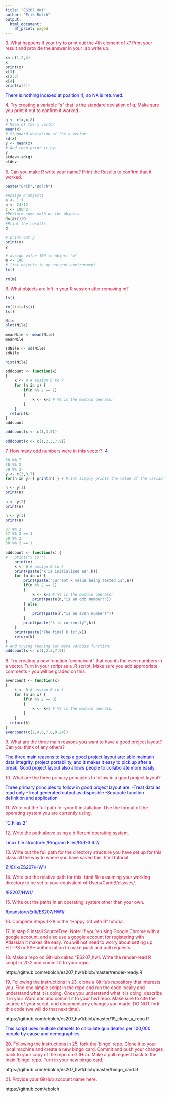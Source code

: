 ```yaml
---
title: "ES207 HW1"
author: "Erik Bolch"
output:
  html_document:
    df_print: paged
---
```


<span style="color:crimson">
3. What happens if your try to print out the 4th element of x? Print your result and provide the answer in your lab write up.
</span>
```r
x<-c(1,2,4)
x
print(x)
x[3]
x[2:3]
x[4]
print(x[4])
```
<span style="color:blue">
There is nothing indexed at position 4, so NA is returned.
</span>

<span style="color:crimson">
4. Try creating a variable “s” that is the standard deviation of q. Make sure you print it out to confirm it worked.
</span>
```r
q <- c(x,x,8)
# Mean of the x vector
mean(x)
# Standard deviation of the x vector
sd(x) 
y <- mean(x)
# And then print it by:
y
stdev<-sd(q)
stdev

```

<span style="color:crimson">
5. Can you make R write your name? Print the Results to confirm that it worked.
</span>

```r
paste("Erik","Bolch")
```
```r
#Assign R objects
a <- 1+1
b <- 24/12
c <- 100^2
#Perform some math on the objects
d=(a+c)/b
#Print the results
d
```

```r
# print out y
print(y)
y

```

```r
# assign value 100 to object "m"
m <- 100
# list objects in my current environment
ls()
```
```r
rm(m)
```
<span style="color:crimson">
6. What objects are left in your R session after removing m?
</span>
```r
ls()
```
```r
rm(list=ls())
ls()
```
```r
Nile
plot(Nile)

meanNile <- mean(Nile)
meanNile

sdNile <- sd(Nile)
sdNile

hist(Nile)
```

```r
oddcount <- function(x) 
{
    k <- 0 # assign 0 to k
    for (n in x) {
        if(n %% 2 == 1)
        {
            k <- k+1 # %% is the modulo operator
        }
    }
  return(k)
}
oddcount

oddcount(x <- c(1,3,5))

oddcount(x <- c(1,2,3,7,9))
```
<span style="color:crimson">
7. How many odd numbers were in this vector?.
</span>
<span style="color:blue">
4</span>

```r
38 %% 7
38 %% 2
39 %% 2
y <- c(3,0,7)
for(n in y) { print(n) } # Print simply prints the value of the variable

n <- y[1]
print(n)

n <- y[2]
print(n)

n <- y[3]
print(n)

37 %% 2
37 %% 2 == 1  
38 %% 2
38 %% 2 == 1
```
```r
oddcount <- function(x) {
#   print("x is:")
    print(x)
    k <- 0 # assign 0 to k
    print(paste("k is initialized as",k))
    for (n in x) {
        print(paste("current x value being tested is",n))
        if(n %% 2 == 1) 
        {
            k <- k+1 # %% is the modulo operator
            print(paste(n,"is an odd number!"))
        } else
        {
            print(paste(n,"is an even number!"))
        }
        print(paste("k is currently",k))
    }
    print(paste("The final k is",k))
    return(k)
}
# And trying running our more verbose function:
oddcount(x <- c(1,2,3,7,9))
```
<span style="color:crimson"> 8. Try creating a new function “evencount” that counts the even numbers in a vector. Turn in your script as a .R script. Make sure you add appropriate comments - you will be graded on this.
</span>
```r
evencount <- function(x) 
{
    k <- 0 # assign 0 to k
    for (n in x) {
        if(n %% 2 == 0)
        {
            k <- k+1 # %% is the modulo operator
        }
    }
  return(k)
}
evencount(c(2,4,6,7,8,9,24))
```
<span style="color:crimson">9. What are the three main reasons you want to have a good project layout? Can you think of any others?</span>

<span style="color:blue">
The three main reasons to keep a good project layout are: able maintain data integrity, project portability, and it makes it easy to pick up after a break. Good project layout also allows people to collaborate more easily.
</span>

<span style="color:crimson">10. What are the three primary principles to follow in a good project layout?</span>

<span style="color:blue">
Three primary principles to follow in good project layout are:
-Treat data as read only
-Treat generated output as disposible
-Separate function definition and application
</span>

<span style="color:crimson">11. Write out the full path for your R installation. Use the format of the operating system you are currently using.</span>

<span style="color:blue">
"C:\Program Files\R\R-3.6.2\"
</span>

<span style="color:crimson">12. Write the path above using a different operating system.

<span style="color:blue">
Linux file structure:
/Program Files/R/R-3.6.2/
</span>

<span style="color:crimson">13. Write out the full path for the directory structure you have set up for this class all the way to where you have saved this .html tutorial.</span>

<span style="color:blue">
Z:/Erik/ES207/HW1/
</span>

<span style="color:crimson">14. Write out the relative path for this .html file assuming your working directory to be set to your equivalent of Users/CardiB/classes/.</span>

<span style="color:blue">/ES207/HW1/</span>

<span style="color:crimson">15. Write out the paths in an operating system other than your own.</span>

<span style="color:blue">/beanstore/Erik/ES207/HW1/</span>


<span style="color:crimson">16. Complete Steps 1-28 in the “Happy Git with R” tutorial.</span>


<span style="color:crimson">17. In step 9 install SourceTree. Note: If you’re using Google Chrome with a google account, and also use a google account for registering with Atlassian it makes life easy. You will not need to worry about setting up HTTPS or SSH authorization to make push and pull requests.</span>


<span style="color:crimson">18. Make a repo on GitHub called “ES207_hw1. Write the render-read R script in 20.2 and commit it to your repo.</span>

https://github.com/ebolch/es207_hw1/blob/master/render-ready.R

<span style="color:crimson">19. Following the instructions in 23, clone a GitHub repository that interests you. Find one simple script in the repo and run the code locally and understand what it is doing. Once you understand what it is doing, describe it in your Word doc and commit it to your hw1 repo. Make sure to cite the source of your script, and document any changes you made. DO NOT fork this code (we will do that next time).</span>

https://github.com/ebolch/es207_hw1/blob/master/19_clone_a_repo.R

<span style="color:blue">
This script uses multiple datasets to calculate gun deaths per 100,000 people by cause and demographics.
<span/>

<span style="color:crimson">20. Following the instructions in 25, fork the ‘bingo’ repo. Clone it to your local machine and create a new bingo card. Commit and push your changes back to your copy of the repo on GitHub. Make a pull request back to the main ‘bingo’ repo. Turn in your new bingo card.</span>

https://github.com/ebolch/es207_hw1/blob/master/bingo_card.R


<span style="color:crimson">21. Provide your GitHub account name here.</span>

https://github.com/ebolch










